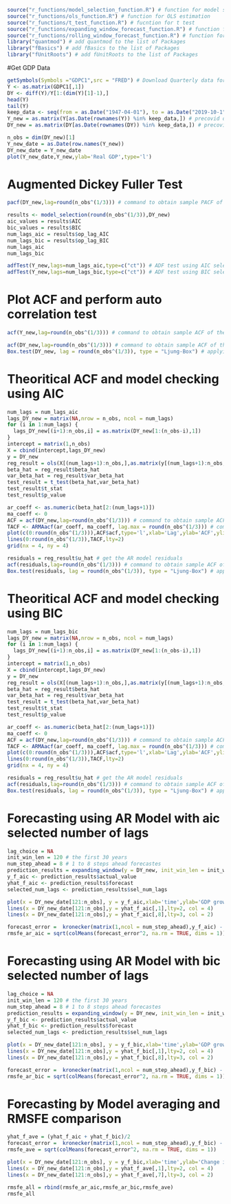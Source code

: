 ```r
source("r_functions/model_selection_function.R") # function for model selection
source("r_functions/ols_function.R") # function for OLS estimation
source("r_functions/t_test_function.R") # fucntion for t test
source("r_functions/expanding_window_forecast_function.R") # function for forecasting using expanding windows
source("r_functions/rolling_window_forecast_function.R") # function for forecasting using rolling windows
library("quantmod") # add quantmod to the list of Packages
library("fBasics") # add fBasics to the list of Packages
library("fUnitRoots") # add fUnitRoots to the list of Packages
```

#Get GDP Data
```r
getSymbols(Symbols ="GDPC1",src = "FRED") # Download Quarterly data for real GDP
Y <- as.matrix(GDPC1[,1])
DY <- diff(Y)/Y[1:(dim(Y)[1]-1),]
head(Y)
tail(Y)
keep_data <- seq(from = as.Date("1947-04-01"), to = as.Date("2019-10-1"), by = "quarter")
Y_new = as.matrix(Y[as.Date(rownames(Y)) %in% keep_data,]) # precovid data
DY_new = as.matrix(DY[as.Date(rownames(DY)) %in% keep_data,]) # precovid data

n_obs = dim(DY_new)[1]
Y_new_date = as.Date(row.names(Y_new))
DY_new_date = Y_new_date
plot(Y_new_date,Y_new,ylab='Real GDP',type='l')
```

# Augmented Dickey Fuller Test
```r
pacf(DY_new,lag=round(n_obs^(1/3))) # command to obtain sample PACF of the data

results <- model_selection(round(n_obs^(1/3)),DY_new)
aic_values = results$AIC
bic_values = results$BIC
num_lags_aic = results$op_lag_AIC  
num_lags_bic = results$op_lag_BIC
num_lags_aic
num_lags_bic

adfTest(Y_new,lags=num_lags_aic,type=c("ct")) # ADF test using AIC selected number of lags
adfTest(Y_new,lags=num_lags_bic,type=c("ct")) # ADF test using BIC selected number of lags
```

# Plot ACF and perform auto correlation test
```r
acf(Y_new,lag=round(n_obs^(1/3))) # command to obtain sample ACF of the data

acf(DY_new,lag=round(n_obs^(1/3))) # command to obtain sample ACF of the data
Box.test(DY_new, lag = round(n_obs^(1/3)), type = "Ljung-Box") # applying Ljung and Box (1978) joint test of auto correlations
```

# Theoritical ACF and model checking using AIC 
```r
num_lags = num_lags_aic
lags_DY_new = matrix(NA,nrow = n_obs, ncol = num_lags)
for (i in 1:num_lags) {
  lags_DY_new[(i+1):n_obs,i] = as.matrix(DY_new[1:(n_obs-i),1])
}
intercept = matrix(1,n_obs)
X = cbind(intercept,lags_DY_new)
y = DY_new
reg_result = ols(X[(num_lags+1):n_obs,],as.matrix(y[(num_lags+1):n_obs,1]))
beta_hat = reg_result$beta_hat
var_beta_hat = reg_result$var_beta_hat
test_result = t_test(beta_hat,var_beta_hat)
test_result$t_stat
test_result$p_value
```

```r
ar_coeff <- as.numeric(beta_hat[2:(num_lags+1)])
ma_coeff <- 0
ACF = acf(DY_new,lag=round(n_obs^(1/3))) # command to obtain sample ACF of the data
TACF <- ARMAacf(ar_coeff, ma_coeff, lag.max = round(n_obs^(1/3))) # command to obtain theorical ACF
plot(c(0:round(n_obs^(1/3))),ACF$acf,type='l',xlab='Lag',ylab='ACF',ylim=c(-1,1))
lines(0:round(n_obs^(1/3)),TACF,lty=2)
grid(nx = 4, ny = 4)

residuals = reg_result$u_hat # get the AR model residuals
acf(residuals,lag=round(n_obs^(1/3))) # command to obtain sample ACF of the data
Box.test(residuals, lag = round(n_obs^(1/3)), type = "Ljung-Box") # applying Ljung and Box (1978) joint test of auto correlations
```

# Theoritical ACF and model checking using BIC 
```r
num_lags = num_lags_bic
lags_DY_new = matrix(NA,nrow = n_obs, ncol = num_lags)
for (i in 1:num_lags) {
  lags_DY_new[(i+1):n_obs,i] = as.matrix(DY_new[1:(n_obs-i),1])
}
intercept = matrix(1,n_obs)
X = cbind(intercept,lags_DY_new)
y = DY_new
reg_result = ols(X[(num_lags+1):n_obs,],as.matrix(y[(num_lags+1):n_obs,1]))
beta_hat = reg_result$beta_hat
var_beta_hat = reg_result$var_beta_hat
test_result = t_test(beta_hat,var_beta_hat)
test_result$t_stat
test_result$p_value

ar_coeff <- as.numeric(beta_hat[2:(num_lags+1)])
ma_coeff <- 0
ACF = acf(DY_new,lag=round(n_obs^(1/3))) # command to obtain sample ACF of the data
TACF <- ARMAacf(ar_coeff, ma_coeff, lag.max = round(n_obs^(1/3))) # command to obtain theorical ACF
plot(c(0:round(n_obs^(1/3))),ACF$acf,type='l',xlab='Lag',ylab='ACF',ylim=c(0,1))
lines(0:round(n_obs^(1/3)),TACF,lty=2)
grid(nx = 4, ny = 4)

residuals = reg_result$u_hat # get the AR model residuals
acf(residuals,lag=round(n_obs^(1/3))) # command to obtain sample ACF of the data
Box.test(residuals, lag = round(n_obs^(1/3)), type = "Ljung-Box") # applying Ljung and Box (1978) joint test of auto correlations
```

# Forecasting using AR Model with aic selected number of lags
```r
lag_choice = NA
init_win_len = 120 # the first 30 years
num_step_ahead = 8 # 1 to 8 steps ahead forecastes 
prediction_results = expanding_window(y = DY_new, init_win_len = init_win_len, pre_sel_num_lags = lag_choice, num_step_ahead = num_step_ahead, sel_method = 'aic')
y_f_aic <- prediction_results$actual_value
yhat_f_aic <- prediction_results$forecast
selected_num_lags <- prediction_results$sel_num_lags

plot(x = DY_new_date[121:n_obs], y = y_f_aic,xlab='time',ylab='GDP growth',type='l',col="yellow")
lines(x = DY_new_date[121:n_obs],y = yhat_f_aic[,1],lty=2, col = 4)
lines(x = DY_new_date[121:n_obs],y = yhat_f_aic[,8],lty=3, col = 2)

forecast_error =  kronecker(matrix(1,ncol = num_step_ahead),y_f_aic) - yhat_f_aic
rmsfe_ar_aic = sqrt(colMeans(forecast_error^2, na.rm = TRUE, dims = 1))
```

# Forecasting using AR Model with bic selected number of lags
```r
lag_choice = NA
init_win_len = 120 # the first 30 years
num_step_ahead = 8 # 1 to 8 steps ahead forecastes 
prediction_results = expanding_window(y = DY_new, init_win_len = init_win_len, pre_sel_num_lags = lag_choice, num_step_ahead = num_step_ahead, sel_method = 'bic')
y_f_bic <- prediction_results$actual_value
yhat_f_bic <- prediction_results$forecast
selected_num_lags <- prediction_results$sel_num_lags

plot(x = DY_new_date[121:n_obs], y = y_f_bic,xlab='time',ylab='GDP growth',type='l',col="yellow")
lines(x = DY_new_date[121:n_obs],y = yhat_f_bic[,1],lty=2, col = 4)
lines(x = DY_new_date[121:n_obs],y = yhat_f_bic[,8],lty=3, col = 2)

forecast_error =  kronecker(matrix(1,ncol = num_step_ahead),y_f_bic) - yhat_f_bic
rmsfe_ar_bic = sqrt(colMeans(forecast_error^2, na.rm = TRUE, dims = 1))
```

# Forecasting by Model averaging and RMSFE comparison
```r
yhat_f_ave = (yhat_f_aic + yhat_f_bic)/2
forecast_error =  kronecker(matrix(1,ncol = num_step_ahead),y_f_bic) - yhat_f_ave
rmsfe_ave = sqrt(colMeans(forecast_error^2, na.rm = TRUE, dims = 1))

plot(x = DY_new_date[121:n_obs], y = y_f_bic,xlab='time',ylab='Change in number of new infected cases',type='l',col="yellow")
lines(x = DY_new_date[121:n_obs],y = yhat_f_ave[,1],lty=2, col = 4)
lines(x = DY_new_date[121:n_obs],y = yhat_f_ave[,7],lty=3, col = 2)

rmsfe_all = rbind(rmsfe_ar_aic,rmsfe_ar_bic,rmsfe_ave)
rmsfe_all
```